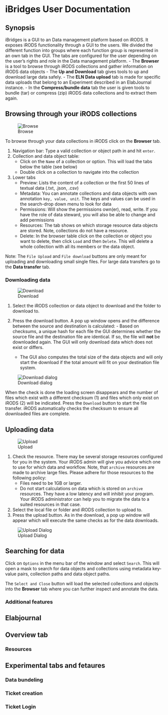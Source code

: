 # iBridges User Documentation
## Synopsis 
iBridges is a GUI to an Data management platform based on iRODS. It exposes iRODS functionality through a GUI to the users. We divided the different function into groups where each function group is represented in an own tab in the GUI. The tabs are configured for the user depending on the user's rights and role in the Data management platform.
- The **Browser** is a tool to browse through iRODS collections and gather information on iRODS data objects
- The **Up and Download** tab gives tools to up and download large data safely.
- The **ELN Data upload** tab is made for specific data uploads that belong to an Experiment described in an ElabJournal instance. 
- In the **Compress/bundle data** tab the user is given tools to bundle (tar) or compress (zip) iRODS data collections and to extract them again.

## Browsing through your iRODS collections

![Browse](../screenshots/browser.png)

To browse through your data collections in iRODS click on the **Browser** tab. 

1. Navigation bar: Type a valid collection or object path in and hit `enter`.
2. Collection and data object table: 
   - Click on the `Name`  of a collection or option. This will load the tabs below the table (see below)
   - Double click on a collection to navigate into the collection
3. Lower tabs
   - Preview: Lists the content of a collection or the first 50 lines  of textual data (.txt, .json, .csv)
   - Metadata: You can annotate collections and data objects with own annotation `key, value, unit`. The keys and values can be used in the search-drop down menu to look for data
   - Permissions: Will show the permissions own(er), read, write. If you have the role of data steward, you will also be able to change and add permissions
   - Resources: The tab shows on which storage resource data objects are stored. Note, collections do not have a resource.
   - Delete: In the browser table click on the collection or object you want to delete, then click `Load` and then `Delete`. This will delete a whole collection with all its members or the data object. 

Note: The `File Upload` and `File download` buttons are only meant for uploading and downloading small single files. For large data transfers go to the **Data transfer** tab.

### Downloading data
![Download](../screenshots/howto_download.png)

 1. Select the iRODS collection or data object to download and the folder
    to download to. 
    
 2. Press the download button. A pop up window opens and the difference between the source and destination is calculated:
						- Based on checksums, a unique hash for each file the GUI determines whether the source file and the destination file are identical. If so, the file will **not** be downloaded again. The GUI will only download data which does not exist or differs.
	- The GUI also computes the total size of the data objects and will only start the download if the total amount will fit on your destination file system. 

![Download dialog](../screenshots/howto_download2.png)

When the  check is done the loading screen disappears and the number of files which exist with a different checksum (1) and files which only exist on iRODS (2) will be indicated. Press the `Download` button to start the file transfer. iRODS automatically checks the checksum to ensure all downloaded files are complete.

## Uploading data

![Upload](../screenshots/howto_upload.png)

 1. Check the resource. There may be several storage resources configured for you in the system. Your iRODS admin will give you advice which one to use for which data and workflow. Note, that `archive` resources are made to archive large files. Please adhere for those resources to the following policy:
	 - Files need to be 1GB or larger. 
	 - Do not start calculations on data which is stored on `archive` resources. They have a low latency and will inhibit your program. Your iRODS administrator can help you to migrate the data to a suited resources in that case. 
 2. Select the local file or folder and iRODS collection to upload to. 
  3. Press the upload button. As in the download, a pop up window will appear which will execute the same checks as for the data downloads.

![Upload Dialog](../screenshots/howto_upload2.png)

## Searching for data

Click on `Options` in the menu bar of the window and select `Search`. This will open a mask to search for  data objects and collections using metadata key-value pairs, collection paths and data object paths. 

The `Select and Close` button will load the selected collections and objects into the **Browser** tab where you can further inspect and annotate the data.

### Additional features
::: {.callout-note collapse="true"}
## Elabjournal
:::

::: {.callout-note collapse="true"}
## Overview tab
### Resources
:::

::: {.callout-note collapse="true"}
## Experimental tabs and fetaures
### Data bundeling
### Ticket creation
### Ticket Login
:::
